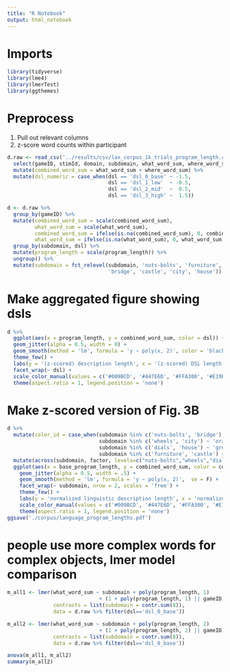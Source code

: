 ```yaml
---
title: "R Notebook"
output: html_notebook
---
```


# Imports

```r
library(tidyverse)
library(lme4)
library(lmerTest)
library(ggthemes)
```

# Preprocess

1. Pull out relevant columns
2. z-score word counts within participant

```r
d.raw <- read_csv('../results/csv/lax_corpus_1k_trials_program_length.csv') %>%
  select(gameID, stimId, domain, subdomain, what_word_sum, where_word_sum, program_length, dsl) %>%
  mutate(combined_word_sum = what_word_sum + where_word_sum) %>%
  mutate(dsl_numeric = case_when(dsl == 'dsl_0_base' ~ -1.5, 
                                 dsl == 'dsl_1_low'  ~ -0.5, 
                                 dsl == 'dsl_2_mid'  ~  0.5, 
                                 dsl == 'dsl_3_high' ~  1.5))

d <- d.raw %>%
  group_by(gameID) %>%
  mutate(combined_word_sum = scale(combined_word_sum),
         what_word_sum = scale(what_word_sum),
         combined_word_sum = ifelse(is.na(combined_word_sum), 0, combined_word_sum),
         what_word_sum = ifelse(is.na(what_word_sum), 0, what_word_sum)) %>%
  group_by(subdomain, dsl) %>%
  mutate(program_length = scale(program_length)) %>%
  ungroup() %>%
  mutate(subdomain = fct_relevel(subdomain, 'nuts-bolts', 'furniture', 'wheels', 'dials',
                                 'bridge', 'castle', 'city', 'house'))
```

# Make aggregated figure showing dsls

```r
d %>% 
  ggplot(aes(x = program_length, y = combined_word_sum, color = dsl)) +
  geom_jitter(alpha = 0.5, width = 0) +
  geom_smooth(method = 'lm', formula = 'y ~ poly(x, 2)', color = 'black', se = F) +
  theme_few() +
  labs(y = '(z-scored) description length', x = '(z-scored) DSL length') +
  facet_wrap(~ dsl) +
  scale_color_manual(values = c('#009BCD', '#447E6D', '#FFA300', '#E19B92')) +
  theme(aspect.ratio = 1, legend.position = 'none') 
```

# Make z-scored version of Fig. 3B

```r
d %>%
  mutate(color_id = case_when(subdomain %in% c('nuts-bolts', 'bridge') ~ 'blue',
                              subdomain %in% c('wheels', 'city') ~ 'orange',
                              subdomain %in% c('dials', 'house') ~ 'green',
                              subdomain %in% c('furniture', 'castle') ~ 'red')) %>%
  mutate(across(subdomain, factor, levels=c("nuts-bolts","wheels","dials","furniture","bridge","city","house","castle"))) %>%
  ggplot(aes(x = base_program_length, y = combined_word_sum, color = color_id)) +
    geom_jitter(alpha = 0.5, width = .5) +
    geom_smooth(method = 'lm', formula = 'y ~ poly(x, 2)',  se = F) +
    facet_wrap(~ subdomain, nrow = 2, scales = 'free') +
    theme_few() +
    labs(y = 'normalized linguistic description length', x = 'normalized program description length (base library)') +
    scale_color_manual(values = c('#009BCD', '#447E6D', '#FFA300', '#E19B92')) +
    theme(aspect.ratio = 1, legend.position = 'none') 
ggsave('./corpus/language_program_lengths.pdf')
```

# people use more complex words for complex objects, lmer model comparison

```r
m_all1 <- lmer(what_word_sum ~ subdomain + poly(program_length, 1) 
                              + (1 + poly(program_length, 1) || gameID),
               contrasts = list(subdomain = contr.sum(8)),
               data = d.raw %>% filter(dsl=='dsl_0_base'))
```

```r
m_all2 <- lmer(what_word_sum ~ subdomain + poly(program_length, 2) 
                              + (1 + poly(program_length, 2) || gameID),
               contrasts = list(subdomain = contr.sum(8)),
               data = d.raw %>% filter(dsl=='dsl_0_base'))

anova(m_all1, m_all2)
summary(m_all2)
```